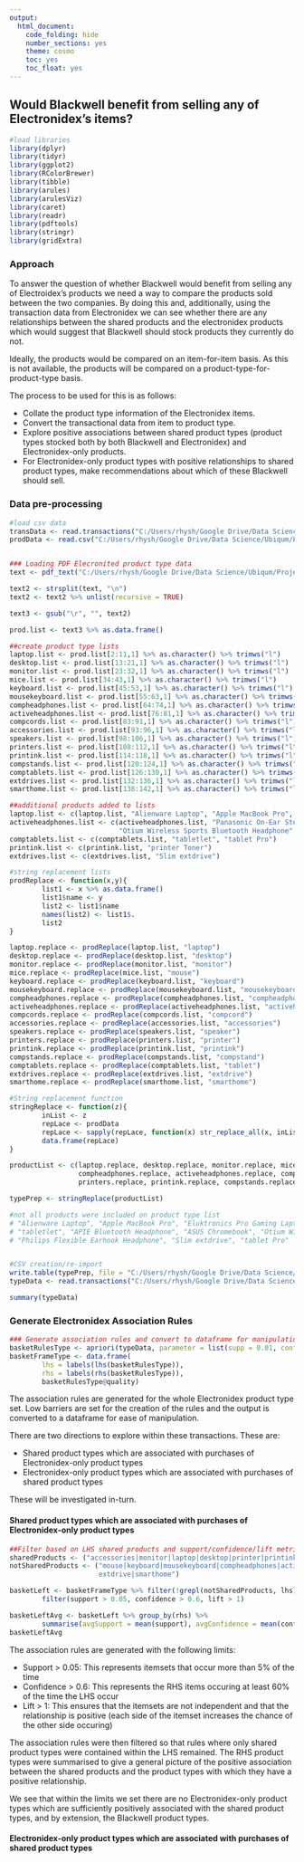```yaml
---
output:
  html_document:
    code_folding: hide
    number_sections: yes
    theme: cosmo
    toc: yes
    toc_float: yes
---
```

## Would Blackwell benefit from selling any of Electronidex's items?


```r
#load libraries
library(dplyr)
library(tidyr)
library(ggplot2)
library(RColorBrewer)
library(tibble)
library(arules)
library(arulesViz)
library(caret)
library(readr)
library(pdftools)
library(stringr)
library(gridExtra)
```

### Approach

To answer the question of whether Blackwell would benefit from selling any of Electroidex's products we need a way to compare the products sold between the two companies. By doing this and, additionally, using the transaction data from Electronidex we can see whether there are any relationships between the shared products and the electronidex products which would suggest that Blackwell should stock products they currently do not.

Ideally, the products would be compared on an item-for-item basis. As this is not available, the products will be compared on a product-type-for-product-type basis.

The process to be used for this is as follows:

* Collate the product type information of the Electronidex items.
* Convert the transactional data from item to product type.
* Explore positive associations between shared product types (product types stocked both by both Blackwell and Electronidex) and Electronidex-only products.
* For Electronidex-only product types with positive relationships to shared product types, make recommendations about which of these Blackwell should sell.

### Data pre-processing
```r
#load csv data
transData <- read.transactions("C:/Users/rhysh/Google Drive/Data Science/Ubiqum/Project 2/Task 4/data/ElectronidexTransactions2017.csv", format = "basket", sep = ",")
prodData <- read.csv("C:/Users/rhysh/Google Drive/Data Science/Ubiqum/Project 2/Task 4/data/ElectronidexTransactions2017.csv", header = FALSE)


### Loading PDF Elecronited product type data
text <- pdf_text("C:/Users/rhysh/Google Drive/Data Science/Ubiqum/Project 2/Task 4/data/ElectronidexItems2017.pdf")

text2 <- strsplit(text, "\n")
text2 <- text2 %>% unlist(recursive = TRUE)

text3 <- gsub("\r", "", text2)

prod.list <- text3 %>% as.data.frame()

##create product type lists
laptop.list <- prod.list[2:11,1] %>% as.character() %>% trimws("l")
desktop.list <- prod.list[13:21,1] %>% as.character() %>% trimws("l")
monitor.list <- prod.list[23:32,1] %>% as.character() %>% trimws("l")
mice.list <- prod.list[34:43,1] %>% as.character() %>% trimws("l")
keyboard.list <- prod.list[45:53,1] %>% as.character() %>% trimws("l")
mousekeyboard.list <- prod.list[55:63,1] %>% as.character() %>% trimws("l")
compheadphones.list <- prod.list[64:74,1] %>% as.character() %>% trimws("l")
activeheadphones.list <- prod.list[76:81,1] %>% as.character() %>% trimws("l")
compcords.list <- prod.list[83:91,1] %>% as.character() %>% trimws("l")
accessories.list <- prod.list[93:96,1] %>% as.character() %>% trimws("l")
speakers.list <- prod.list[98:106,1] %>% as.character() %>% trimws("l")
printers.list <- prod.list[108:112,1] %>% as.character() %>% trimws("l")
printink.list <- prod.list[114:118,1] %>% as.character() %>% trimws("l")
compstands.list <- prod.list[120:124,1] %>% as.character() %>% trimws("l")
comptablets.list <- prod.list[126:130,1] %>% as.character() %>% trimws("l")
extdrives.list <- prod.list[132:136,1] %>% as.character() %>% trimws("l")
smarthome.list <- prod.list[138:142,1] %>% as.character() %>% trimws("l")

##additional products added to lists
laptop.list <- c(laptop.list, "Alienware Laptop", "Apple MacBook Pro", "Eluktronics Pro Gaming Laptop", "ASUS Chromebook")
activeheadphones.list <- c(activeheadphones.list, "Panasonic On-Ear Stereo Headphones", "APIE Bluetooth Headphone", 
                           "Otium Wireless Sports Bluetooth Headphone", "Philips Flexible Earhook Headphone")
comptablets.list <- c(comptablets.list, "tabletlet", "tablet Pro")
printink.list <- c(printink.list, "printer Toner")
extdrives.list <- c(extdrives.list, "Slim extdrive")

#string replacement lists
prodReplace <- function(x,y){
        list1 <- x %>% as.data.frame()
        list1$name <- y
        list2 <- list1$name
        names(list2) <- list1$.
        list2
}

laptop.replace <- prodReplace(laptop.list, "laptop")
desktop.replace <- prodReplace(desktop.list, "desktop")
monitor.replace <- prodReplace(monitor.list, "monitor")
mice.replace <- prodReplace(mice.list, "mouse")
keyboard.replace <- prodReplace(keyboard.list, "keyboard")
mousekeyboard.replace <- prodReplace(mousekeyboard.list, "mousekeyboard")
compheadphones.replace <- prodReplace(compheadphones.list, "compheadphones")
activeheadphones.replace <- prodReplace(activeheadphones.list, "activeheadphones")
compcords.replace <- prodReplace(compcords.list, "compcord")
accessories.replace <- prodReplace(accessories.list, "accessories")
speakers.replace <- prodReplace(speakers.list, "speaker")
printers.replace <- prodReplace(printers.list, "printer")
printink.replace <- prodReplace(printink.list, "printink")
compstands.replace <- prodReplace(compstands.list, "compstand")
comptablets.replace <- prodReplace(comptablets.list, "tablet")
extdrives.replace <- prodReplace(extdrives.list, "extdrive")
smarthome.replace <- prodReplace(smarthome.list, "smarthome")

#String replacement function
stringReplace <- function(z){
        inList <- z
        repLace <- prodData
        repLace <- sapply(repLace, function(x) str_replace_all(x, inList))
        data.frame(repLace)
}

productList <- c(laptop.replace, desktop.replace, monitor.replace, mice.replace, keyboard.replace, mousekeyboard.replace,
                 compheadphones.replace, activeheadphones.replace, compcords.replace, accessories.replace, speakers.replace,
                 printers.replace, printink.replace, compstands.replace, comptablets.replace, extdrives.replace, smarthome.replace)

typePrep <- stringReplace(productList)

#not all products were included on product type list
# "Alienware Laptop", "Apple MacBook Pro", "Eluktronics Pro Gaming Laptop", "Panasonic On-Ear Stereo Headphones", 
# "tabletlet", "APIE Bluetooth Headphone", "ASUS Chromebook", "Otium Wireless Sports Bluetooth Headphone",  "printer Toner" 
# "Philips Flexible Earhook Headphone", "Slim extdrive", "tablet Pro"  - added to relevant product replacement lists    


#CSV creation/re-import
write.table(typePrep, file = "C:/Users/rhysh/Google Drive/Data Science/Ubiqum/Project 2/Task 4/output/typePrep.csv", sep=",", row.names = FALSE, col.names = FALSE)
typeData <- read.transactions("C:/Users/rhysh/Google Drive/Data Science/Ubiqum/Project 2/Task 4/output/typePrep.csv", format = "basket", sep=",")

summary(typeData)

```

### Generate Electronidex Association Rules

```r
### Generate association rules and convert to dataframe for manipulation
basketRulesType <- apriori(typeData, parameter = list(supp = 0.01, conf = 0.1, minlen = 2))
basketFrameType <- data.frame(
        lhs = labels(lhs(basketRulesType)),
        rhs = labels(rhs(basketRulesType)), 
        basketRulesType@quality)

```

The association rules are generated for the whole Electronidex product type set. Low barriers are set for the creation of the rules and the output is converted to a dataframe for ease of manipulation.


There are two directions to explore within these transactions. These are:

* Shared product types which are associated with purchases of Electronidex-only product types
* Electronidex-only product types which are associated with purchases of shared product types

These will be investigated in-turn.

#### Shared product types which are associated with purchases of Electronidex-only product types

```r
##Filter based on LHS shared products and support/confidence/lift metrics summarise these
sharedProducts <- ("accessories|monitor|laptop|desktop|printer|printink|tablet")
notSharedProducts <- ("mouse|keyboard|mousekeyboard|compheadphones|activeheadphones|compcord|speaker|compstand|
                      extdrive|smarthome")

basketLeft <- basketFrameType %>% filter(!grepl(notSharedProducts, lhs)) %>%
        filter(support > 0.05, confidence > 0.6, lift > 1)

basketLeftAvg <- basketLeft %>% group_by(rhs) %>%
        summarise(avgSupport = mean(support), avgConfidence = mean(confidence), avgLift = mean(lift))
basketLeftAvg
```

The association rules are generated with the following limits:

* Support > 0.05: This represents itemsets that occur more than 5% of the time
* Confidence > 0.6: This represents the RHS items occuring at least 60% of the time the LHS occur
* Lift > 1: This ensures that the itemsets are not independent and that the relationship is positive (each side of the itemset increases the chance of the other side occuring)

The association rules were then filtered so that rules where only shared product types were contained within the LHS remained. The RHS product types were summarised to give a general picture of the positive association between the shared products and the product types with which they have a positive relationship.

We see that within the limits we set there are no Electronidex-only product types which are sufficiently positively associated with the shared product types, and by extension, the Blackwell product types.

#### Electronidex-only product types which are associated with purchases of shared product types


